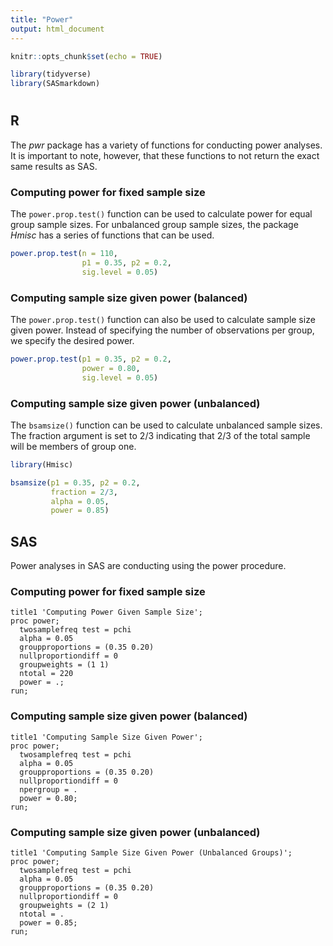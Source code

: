 ```yaml
---
title: "Power"
output: html_document
---
```


```r
knitr::opts_chunk$set(echo = TRUE)

library(tidyverse)
library(SASmarkdown)
```

# {.tabset .tabset-fade}

## R

The *pwr* package has a variety of functions for conducting power analyses. It is important to note, however, that these functions to not return the exact same results as SAS. 

### Computing power for fixed sample size

The `power.prop.test()` function can be used to calculate power for equal group sample sizes. For unbalanced group sample sizes, the package *Hmisc* has a series of functions that can be used. 

```r
power.prop.test(n = 110, 
                p1 = 0.35, p2 = 0.2, 
                sig.level = 0.05)
```

### Computing sample size given power (balanced)

The `power.prop.test()` function can also be used to calculate sample size given power. Instead of specifying the number of observations per group, we specify the desired power. 

```r
power.prop.test(p1 = 0.35, p2 = 0.2, 
                power = 0.80, 
                sig.level = 0.05)
```

### Computing sample size given power (unbalanced)

The `bsamsize()` function can be used to calculate unbalanced sample sizes. The fraction argument is set to 2/3 indicating that 2/3 of the total sample will be members of group one. 

```r
library(Hmisc)

bsamsize(p1 = 0.35, p2 = 0.2, 
         fraction = 2/3, 
         alpha = 0.05, 
         power = 0.85)
```

## SAS

Power analyses in SAS are conducting using the power procedure. 

### Computing power for fixed sample size

```sas
title1 'Computing Power Given Sample Size';
proc power; 
  twosamplefreq test = pchi
  alpha = 0.05
  groupproportions = (0.35 0.20)
  nullproportiondiff = 0
  groupweights = (1 1)
  ntotal = 220
  power = .;
run;
```

### Computing sample size given power (balanced)

```sas
title1 'Computing Sample Size Given Power';
proc power; 
  twosamplefreq test = pchi
  alpha = 0.05
  groupproportions = (0.35 0.20)
  nullproportiondiff = 0
  npergroup = .
  power = 0.80;
run;
```

### Computing sample size given power (unbalanced)

```sas
title1 'Computing Sample Size Given Power (Unbalanced Groups)';
proc power; 
  twosamplefreq test = pchi
  alpha = 0.05
  groupproportions = (0.35 0.20)
  nullproportiondiff = 0
  groupweights = (2 1)
  ntotal = .
  power = 0.85;
run;
```


